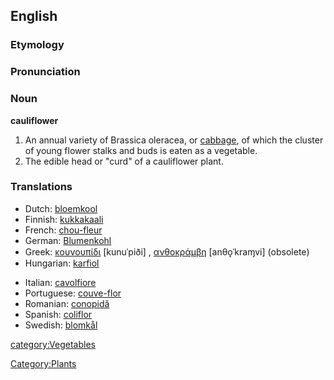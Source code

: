==English==
===Etymology===

===Pronunciation===

===Noun===
'''cauliflower'''

#An annual variety of Brassica oleracea, or [[cabbage]], of which the cluster of young flower stalks and buds is eaten as a vegetable.
#The edible head or "curd" of a cauliflower plant.

===Translations===
{{top}}
*Dutch: [[bloemkool]] {{f}}
*Finnish: [[kukkakaali]]
*French: [[chou-fleur]] {{m}}
*German: [[Blumenkohl]] {{m}}
*Greek: [[κουνουπίδι]] [kunuˈpiði] {{n}}, [[ανθοκράμβη]] [anθo̞ˈkraɱvi] {{f}} (obsolete)
*Hungarian: [[karfiol]]
{{mid}}
*Italian: [[cavolfiore]] {{m}}
*Portuguese: [[couve-flor]] {{f}}
*Romanian: [[conopidă]] {{f}}
*Spanish: [[coliflor]] {{f}}
*Swedish: [[blomkål]]
{{bottom}}

[[category:Vegetables]]
[[Category:Plants]]